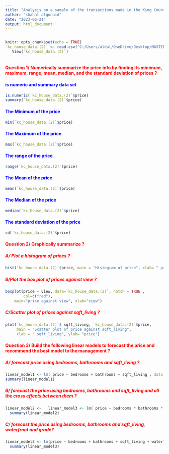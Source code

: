 ---
title: "Analysis on a sample of the transactions made in the King County"
author: "shahal algunaid"
date: "2023-06-21"
output: html_document
---
```{r}

```


```{r setup, include=FALSE}
knitr::opts_chunk$set(echo = TRUE)
`kc_house_data.(2)` <- read.csv("C:/Users/aldul/OneDrive/Desktop/MASTER SHAHAL/kc_house_data (2).csv")
   View(`kc_house_data.(2)`)
    
```


#### <span style="color: red;"> Question 1/ Numerically summarize the price info by finding its minimum, maximum, range, mean, median, and the standard deviation of prices ? <span>
#### <span style="color: blue;"> is numeric and summary data set  <span>
```{r, echo = FALSE}
is.numeric(`kc_house_data.(2)`$price)
summary(`kc_house_data.(2)`$price)
```


#### <span style="color: blue;"> The Minimum of the price <span>
```{r, echo = FALSE}
min(`kc_house_data.(2)`$price)

```

#### <span style="color: blue;"> The Maximum of the price <span>
```{r, echo = FALSE}
max(`kc_house_data.(2)`$price)
```

#### <span style="color: blue;"> The range of the price <span>
```{r, echo = FALSE}
range(`kc_house_data.(2)`$price)
```

#### <span style="color: blue;"> The Mean of the price <span>
```{r, echo = FALSE}
mean(`kc_house_data.(2)`$price)
```

#### <span style="color: blue;"> The Median of the price <span>
```{r, echo = FALSE}
median(`kc_house_data.(2)`$price)
```

#### <span style="color: blue;"> The standard deviation of the price <span>
```{r, echo = FALSE}
sd(`kc_house_data.(2)`$price)
```

#### <span style="color: red;">Question 2/ Graphically summarize ? <span>
##### <span style="color: red;">A/ Plot a histogram of prices ? <span>
```{r, echo = FALSE}
hist(`kc_house_data.(2)`$price, main = "Histogram of price", xlab= " price", ylab =  "Count")
```

##### <span style="color: red;">B/Plot the box plot of prices against view ? <span>
```{r, echo = FALSE}
boxplot(price ~ view, data=`kc_house_data.(2)`, notch = TRUE , 
        col=c("red"),
    main="price against view", xlab="view")
```

##### <span style="color: red;"> C/Scatter plot of prices against sqft_living ? <span>
```{r, echo = FALSE}
plot(`kc_house_data.(2)`$ sqft_living, `kc_house_data.(2)`$price,
     main = "Scatter plot of price against sqft_living",
     xlab = " sqft_living", ylab= "price")

```

#### <span style="color: red;">Question 3/ Build the following linear models to forecast the price and recommend the best model to the management ? <span>
##### <span style="color: red;">A/ forecast price using bedrooms, bathrooms and sqft_living ? <span>

```{r, echo = FALSE}
linear_model1 <- lm( price ~ bedrooms + bathrooms + sqft_living , data = `kc_house_data.(2)`) 
summary(linear_model1)
```

##### <span style="color: red;">B/  forecast the price using bedrooms, bathrooms and sqft_living and all the cross effects between them ? <span>
```{r, echo = FALSE}
linear_model2 <-   linear_model3 <- lm( price ~ bedrooms * bathrooms * sqft_living ,  data = `kc_house_data.(2)`)
  summary(linear_model2)
```

##### <span style="color: red;">C/ forecast the price using bedrooms, bathrooms and sqft_living, waterfront and grade? <span>
```{r, echo = FALSE}
linear_model3 <- lm(price ~ bedrooms + bathrooms + sqft_living + waterfront + grade   , data = `kc_house_data.(2)`) 
  summary(linear_model3)

```















